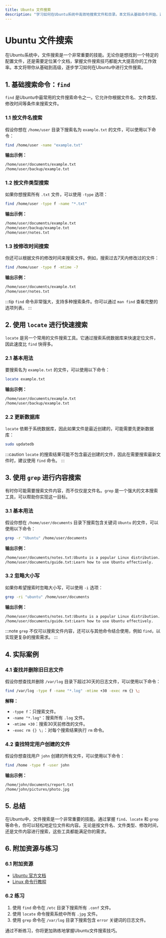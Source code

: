 ```yaml
---
title: Ubuntu 文件搜索
description: "学习如何在Ubuntu系统中高效地搜索文件和目录。本文将从基础命令开始，逐步介绍高级搜索技巧，帮助初学者掌握文件搜索的核心概念。"
---
```


# Ubuntu 文件搜索

在Ubuntu系统中，文件搜索是一个非常重要的技能。无论你是想找到一个特定的配置文件，还是需要定位某个文档，掌握文件搜索技巧都能大大提高你的工作效率。本文将带你从基础到高级，逐步学习如何在Ubuntu中进行文件搜索。

## 1. 基础搜索命令：`find`

`find` 是Ubuntu中最常用的文件搜索命令之一。它允许你根据文件名、文件类型、修改时间等条件来搜索文件。

### 1.1 按文件名搜索

假设你想在 `/home/user` 目录下搜索名为 `example.txt` 的文件，可以使用以下命令：

```bash
find /home/user -name "example.txt"
```

**输出示例：**

```bash
/home/user/documents/example.txt
/home/user/backup/example.txt
```

### 1.2 按文件类型搜索

如果你想搜索所有 `.txt` 文件，可以使用 `-type` 选项：

```bash
find /home/user -type f -name "*.txt"
```

**输出示例：**

```bash
/home/user/documents/example.txt
/home/user/backup/example.txt
/home/user/notes.txt
```

### 1.3 按修改时间搜索

你还可以根据文件的修改时间来搜索文件。例如，搜索过去7天内修改过的文件：

```bash
find /home/user -type f -mtime -7
```

**输出示例：**

```bash
/home/user/documents/example.txt
/home/user/notes.txt
```

:::tip
`find` 命令非常强大，支持多种搜索条件。你可以通过 `man find` 查看完整的选项列表。
:::

## 2. 使用 `locate` 进行快速搜索

`locate` 是另一个常用的文件搜索工具。它通过搜索系统数据库来快速定位文件，因此速度比 `find` 快得多。

### 2.1 基本用法

要搜索名为 `example.txt` 的文件，可以使用以下命令：

```bash
locate example.txt
```

**输出示例：**

```bash
/home/user/documents/example.txt
/home/user/backup/example.txt
```

### 2.2 更新数据库

`locate` 依赖于系统数据库，因此如果文件是最近创建的，可能需要先更新数据库：

```bash
sudo updatedb
```

:::caution
`locate` 的搜索结果可能不包含最近创建的文件，因此在需要搜索最新文件时，建议使用 `find` 命令。
:::

## 3. 使用 `grep` 进行内容搜索

有时你可能需要搜索文件内容，而不仅仅是文件名。`grep` 是一个强大的文本搜索工具，可以帮助你实现这一目标。

### 3.1 基本用法

假设你想在 `/home/user/documents` 目录下搜索包含关键词 `Ubuntu` 的文件，可以使用以下命令：

```bash
grep -r "Ubuntu" /home/user/documents
```

**输出示例：**

```bash
/home/user/documents/notes.txt:Ubuntu is a popular Linux distribution.
/home/user/documents/guide.txt:Learn how to use Ubuntu effectively.
```

### 3.2 忽略大小写

如果你希望搜索时忽略大小写，可以使用 `-i` 选项：

```bash
grep -ri "ubuntu" /home/user/documents
```

**输出示例：**

```bash
/home/user/documents/notes.txt:Ubuntu is a popular Linux distribution.
/home/user/documents/guide.txt:Learn how to use Ubuntu effectively.
```

:::note
`grep` 不仅可以搜索文件内容，还可以与其他命令结合使用，例如 `find`，以实现更复杂的搜索需求。
:::

## 4. 实际案例

### 4.1 查找并删除旧日志文件

假设你想查找并删除 `/var/log` 目录下超过30天的日志文件，可以使用以下命令：

```bash
find /var/log -type f -name "*.log" -mtime +30 -exec rm {} \;
```

**解释：**
- `-type f`：只搜索文件。
- `-name "*.log"`：搜索所有 `.log` 文件。
- `-mtime +30`：搜索30天前修改的文件。
- `-exec rm {} \;`：对每个搜索结果执行 `rm` 命令。

### 4.2 查找特定用户创建的文件

假设你想查找用户 `john` 创建的所有文件，可以使用以下命令：

```bash
find /home -type f -user john
```

**输出示例：**

```bash
/home/john/documents/report.txt
/home/john/pictures/photo.jpg
```

## 5. 总结

在Ubuntu中，文件搜索是一个非常重要的技能。通过掌握 `find`、`locate` 和 `grep` 等命令，你可以轻松地定位文件和内容。无论是按文件名、文件类型、修改时间，还是文件内容进行搜索，这些工具都能满足你的需求。

## 6. 附加资源与练习

### 6.1 附加资源
- [Ubuntu 官方文档](https://help.ubuntu.com/)
- [Linux 命令行教程](https://linuxcommand.org/)

### 6.2 练习
1. 使用 `find` 命令在 `/etc` 目录下搜索所有 `.conf` 文件。
2. 使用 `locate` 命令搜索系统中所有 `.jpg` 文件。
3. 使用 `grep` 命令在 `/var/log` 目录下搜索包含 `error` 关键词的日志文件。

通过不断练习，你将更加熟练地掌握Ubuntu文件搜索技巧。